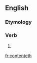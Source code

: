 ==English==

===Etymology===
{{suffix|content|eth}}

===Verb===
{{en-verb form}}

# {{en-archaic third-person singular of|content}}

[[fr:contenteth]]